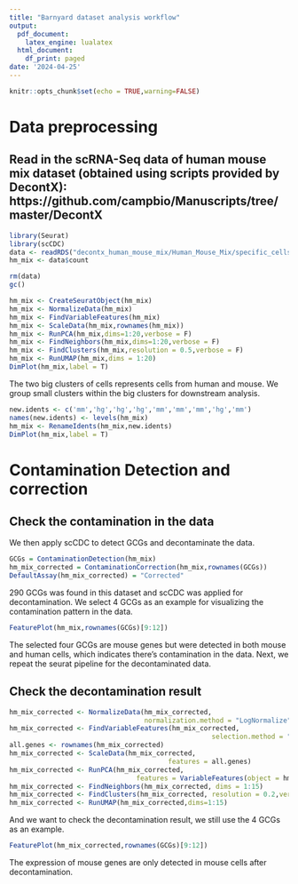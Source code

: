 ```yaml
---
title: "Barnyard dataset analysis workflow"
output:
  pdf_document: 
    latex_engine: lualatex
  html_document:
    df_print: paged
date: '2024-04-25'
---
```


```r
knitr::opts_chunk$set(echo = TRUE,warning=FALSE)
```

# Data preprocessing
## Read in the scRNA-Seq data of human mouse mix dataset (obtained using scripts provided by DecontX): https://github.com/campbio/Manuscripts/tree/master/DecontX

```r
library(Seurat)
library(scCDC)
data <- readRDS("decontx_human_mouse_mix/Human_Mouse_Mix/specific_cells/specificCellsWithLabel.rds")
hm_mix <- data$count
```
```r
rm(data)
gc()
```
```r
hm_mix <- CreateSeuratObject(hm_mix)
hm_mix <- NormalizeData(hm_mix)
hm_mix <- FindVariableFeatures(hm_mix)
hm_mix <- ScaleData(hm_mix,rownames(hm_mix))
hm_mix <- RunPCA(hm_mix,dims=1:20,verbose = F)
hm_mix <- FindNeighbors(hm_mix,dims=1:20,verbose = F)
hm_mix <- FindClusters(hm_mix,resolution = 0.5,verbose = F)
hm_mix <- RunUMAP(hm_mix,dims = 1:20)
DimPlot(hm_mix,label = T)
```

The two big clusters of cells represents cells from human and mouse. We group small clusters within the big clusters for downstream analysis.

```r
new.idents <- c('mm','hg','hg','hg','mm','mm','mm','hg','mm')
names(new.idents) <- levels(hm_mix)
hm_mix <- RenameIdents(hm_mix,new.idents)
DimPlot(hm_mix,label = T)
```

# Contamination Detection and correction
## Check the contamination in the data
We then apply scCDC to detect GCGs and decontaminate the data.

```r
GCGs = ContaminationDetection(hm_mix)
hm_mix_corrected = ContaminationCorrection(hm_mix,rownames(GCGs))
DefaultAssay(hm_mix_corrected) = "Corrected"
```
290 GCGs was found in this dataset and scCDC was applied for decontamination. We select 4 GCGs as an example for visualizing the contamination pattern in the data.

```r
FeaturePlot(hm_mix,rownames(GCGs)[9:12])
```
The selected four GCGs are mouse genes but were detected in both mouse and human cells, which indicates there's contamination in the data.
Next, we repeat the seurat pipeline for the decontaminated data.

## Check the decontamination result
```r
hm_mix_corrected <- NormalizeData(hm_mix_corrected,
                                  normalization.method = "LogNormalize",scale.factor = 10000)
hm_mix_corrected <- FindVariableFeatures(hm_mix_corrected,
                                                   selection.method = "vst", nfeatures = 2000)
all.genes <- rownames(hm_mix_corrected)
hm_mix_corrected <- ScaleData(hm_mix_corrected,
                                        features = all.genes)
hm_mix_corrected <- RunPCA(hm_mix_corrected, 
                                features = VariableFeatures(object = hm_mix_corrected),verbose = F)
hm_mix_corrected <- FindNeighbors(hm_mix_corrected, dims = 1:15)
hm_mix_corrected <- FindClusters(hm_mix_corrected, resolution = 0.2,verbose = F)
hm_mix_corrected <- RunUMAP(hm_mix_corrected,dims=1:15)
```

And we want to check the decontamination result, we still use the 4 GCGs as an example.

```r
FeaturePlot(hm_mix_corrected,rownames(GCGs)[9:12])
```

The expression of mouse genes are only detected in mouse cells after decontamination.